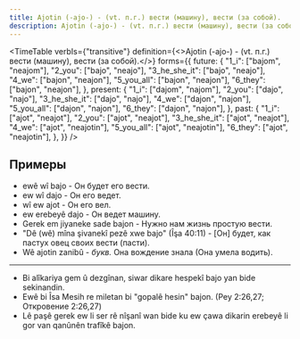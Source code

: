 ```yaml
---
title: Ajotin (-ajo-) - (vt. п.г.) вести (машину), вести (за собой).
description: Ajotin (-ajo-) - (vt. п.г.) вести (машину), вести (за собой).
---
```



<TimeTable
    verbIs={"transitive"}
    definition={<>Ajotin (-ajo-) - (vt. п.г.) вести (машину), вести (за собой).</>}
    forms={{
        future: {
            "1_i": ["bajom", "neajom"],
            "2_you": ["bajo", "neajo"],
            "3_he_she_it": ["bajo", "neajo"],
            "4_we": ["bajon", "neajon"],
            "5_you_all": ["bajon", "neajon"],
            "6_they": ["bajon", "neajon"],
        },
        present: {
            "1_i": ["dajom", "najom"],
            "2_you": ["dajo", "najo"],
            "3_he_she_it": ["dajo", "najo"],
            "4_we": ["dajon", "najon"],
            "5_you_all": ["dajon", "najon"],
            "6_they": ["dajon", "najon"],
        },
        past: {
            "1_i": ["ajot", "neajot"],
            "2_you": ["ajot", "neajot"],
            "3_he_she_it": ["ajot", "neajot"],
            "4_we": ["ajot", "neajotin"],
            "5_you_all": ["ajot", "neajotin"],
            "6_they": ["ajot", "neajotin"],
        },
    }}
/>

## Примеры
- ewê wî bajo - Он будет его вести.
- ew wî dajo - Он его ведет.
- wî ew ajot - Он его вел.
- ew erebeyê dajo - Он ведет машину.
- Gerek em jiyaneke sade bajon - Нужно нам жизнь простую вести.
- "Dê (wê) mîna şivanekî pezê xwe bajo" (Îşa 40:11) - [Он] будет, как пастух овец своих вести (пасти).
- Wê ajotin zanibû - _букв._ Она вождение знала (Она умела водить).
---
- Bi alîkariya gem û dezgînan, siwar dikare hespekî bajo yan bide sekinandin.
- Ewê bi Îsa Mesih re miletan bi "gopalê hesin" bajon. (Pey 2:26,27; Откровение 2:26,27)
- Lê paşê gerek ew li ser rê nîşanî wan bide ku ew çawa dikarin erebeyê li gor van qanûnên trafîkê bajon.
